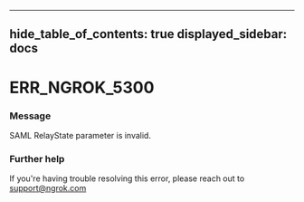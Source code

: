 

---
hide_table_of_contents: true
displayed_sidebar: docs
---


# ERR_NGROK_5300

### Message
SAML RelayState parameter is invalid.

<ErrorDetails error="err_ngrok_5300" />



### Further help
If you're having trouble resolving this error, please reach out to [support@ngrok.com](mailto:support@ngrok.com?subject=Help%20with%20ERR_NGROK_5300)

